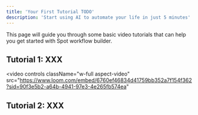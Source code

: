 ```yaml
---
title: 'Your First Tutorial TODO'
description: 'Start using AI to automate your life in just 5 minutes'
---
```


This page will guide you through some basic video tutorials that can help you get started with Spot workflow builder.

## Tutorial 1: XXX

<video
  controls
  className="w-full aspect-video"
  src="https://www.loom.com/embed/6760ef46834d41759bb352a7f154f362?sid=90f3e5b2-a64b-4941-97e3-4e265fb574ea"
></video>

## Tutorial 2: XXX